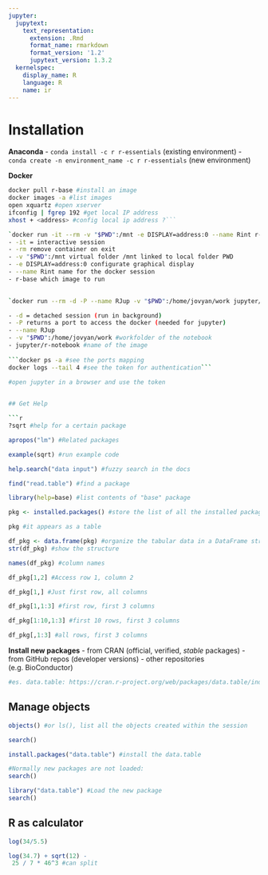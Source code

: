 ```yaml
---
jupyter:
  jupytext:
    text_representation:
      extension: .Rmd
      format_name: rmarkdown
      format_version: '1.2'
      jupytext_version: 1.3.2
  kernelspec:
    display_name: R
    language: R
    name: ir
---
```


# Installation
**Anaconda**
- `conda install -c r r-essentials` (existing environment)
- `conda create -n environment_name -c r r-essentials` (new environment)

**Docker**
```bash
docker pull r-base #install an image
docker images -a #list images
open xquartz #open xserver
ifconfig | fgrep 192 #get local IP address
xhost + <address> #config local ip address ?```

`docker run -it --rm -v "$PWD":/mnt -e DISPLAY=address:0 --name Rint r-base  #run docker interactive`
- -it = interactive session
- -rm remove container on exit
- -v "$PWD":/mnt virtual folder /mnt linked to local folder PWD
- -e DISPLAY=address:0 configurate graphical display
- --name Rint name for the docker session
- r-base which image to run
    

`docker run --rm -d -P --name RJup -v "$PWD":/home/jovyan/work jupyter/r-notebook`

- -d = detached session (run in background)
- -P returns a port to access the docker (needed for jupyter)
- --name RJup
- -v "$PWD":/home/jovyan/work #workfolder of the notebook
- jupyter/r-notebook #name of the image
    
```docker ps -a #see the ports mapping
docker logs --tail 4 #see the token for authentication```
    
#open jupyter in a browser and use the token


## Get Help

```r
?sqrt #help for a certain package
```

```r
apropos("lm") #Related packages
```

```r
example(sqrt) #run example code
```

```r
help.search("data input") #fuzzy search in the docs
```

```r
find("read.table") #find a package
```

```r
library(help=base) #list contents of "base" package
```

```r
pkg <- installed.packages() #store the list of all the installed packages in a variable "pkg"
```

```r
pkg #it appears as a table
```

```r
df_pkg <- data.frame(pkg) #organize the tabular data in a DataFrame structure
str(df_pkg) #show the structure
```

```r
names(df_pkg) #column names
```

```r
df_pkg[1,2] #Access row 1, column 2
```

```r
df_pkg[1,] #Just first row, all columns
```

```r
df_pkg[1,1:3] #first row, first 3 columns
```

```r
df_pkg[1:10,1:3] #first 10 rows, first 3 columns
```

```r
df_pkg[,1:3] #all rows, first 3 columns
```

**Install new packages**
- from CRAN (official, verified, *stable* packages)
- from GitHub repos (developer versions)
- other repositories (e.g. BioConductor)

```r
#es. data.table: https://cran.r-project.org/web/packages/data.table/index.html, or on https://github.com/Rdatatable/data.table
```

## Manage objects

```r
objects() #or ls(), list all the objects created within the session
```

```r
search()
```

```r
install.packages("data.table") #install the data.table
```

```r
#Normally new packages are not loaded:
search()
```

```r
library("data.table") #Load the new package
search()
```

## R as calculator

```r
log(34/5.5)
```

```r
log(34.7) + sqrt(12) -
 25 / 7 * 46^3 #can split 
```

```r

```
